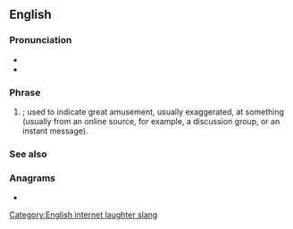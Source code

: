 {{also|lmao}}
==English==

===Pronunciation===
* {{IPA|en|/ɛlˌɛmˌeɪˈoʊ/|/ləˈmaʊ/|/l̩ˈmaʊ/|/ˈɛlˌmaʊ/}}
* {{rhymes|en|oʊ|aʊ|s1=4|s2=2}}

===Phrase===
{{en-phrase}}

# {{lb|en|Internet slang}} {{initialism of|en|[[laughing]] my [[ass]] off|nodot=1}}; used to indicate great amusement, usually exaggerated, at something (usually from an online source, for example, a discussion group, or an instant message).

===See also===
{{col4|en|collapse=n
|LMDO
|LMFAO
|LMNO
|LMVO
|LOL
|roflcopter
|ROFL
|ROFLMAO
|ROFLOL
|ROTFLACGU
|ROTFLAHMS
|ROTFLBTC
|ROTFLGO
|ROTFLMAO
|ROTFLOL
|ROTFLSHIWMP
}}

===Anagrams===
* {{anagrams|en|a=almo|AMLO|Malo|loam|loma|malo|mola}}

[[Category:English internet laughter slang]]